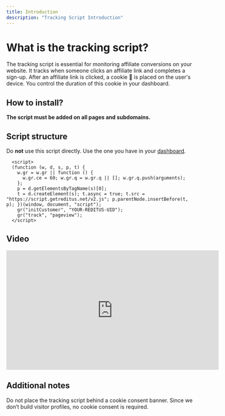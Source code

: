 ```yaml
---
title: Introduction
description: "Tracking Script Introduction"
---
```


# What is the tracking script?

The tracking script is essential for monitoring affiliate conversions on your website. It tracks when someone clicks an affiliate link and completes a sign-up. After an affiliate link is clicked, a cookie 🍪 is placed on the user's device. You control the duration of this cookie in your dashboard.

## How to install?

**The script must be added on all pages and subdomains.**

## Script structure

Do **not** use this script directly. Use the one you have in your [dashboard](https://app.getreditus.com/saas/settings/installation).

```
  <script>
  (function (w, d, s, p, t) {
    w.gr = w.gr || function () {
      w.gr.ce = 60; w.gr.q = w.gr.q || []; w.gr.q.push(arguments);
    };
    p = d.getElementsByTagName(s)[0];
    t = d.createElement(s); t.async = true; t.src = "https://script.getreditus.net/v2.js"; p.parentNode.insertBefore(t, p); })(window, document, "script");
    gr("initCustomer", "YOUR-REDITUS-UID");
    gr("track", "pageview");
  </script>
```

## Video

<iframe
  width="560"
  height="315"
  src="https://www.youtube.com/watch?v=TqZwGeENfo4"
  title="YouTube video player"
  frameborder="0"
  allow="accelerometer; autoplay; clipboard-write; encrypted-media; gyroscope; picture-in-picture"
  allowfullscreen
></iframe>

## Additional notes

Do not place the tracking script behind a cookie consent banner. Since we don’t build visitor profiles, no cookie consent is required.
